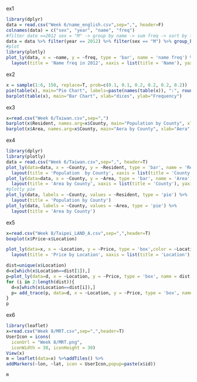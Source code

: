 ex1
```R
library(dplyr)
data = read.csv("Week 6/name_english.csv",sep=",", header=F)
colnames(data) = c("sex", "year", "name", "freq")
#filter date ==2012 sex = "M" -> group by name -> sum freq -> sort by freq -> top 10
data = data %>% filter(year == 2012) %>% filter(sex == "M") %>% group_by(name)%>% summarise(freq = sum(freq))
#plot
library(plotly)
plot_ly(data, x = ~name, y = ~freq, type = 'bar', name = 'name freq') %>%
  layout(title = 'Name freq in 2012', xaxis = list(title = 'Name'), yaxis = list(title = 'Freq'))
```
ex2
```R
x = sample(1:6, 150, replace=T, prob=c(0.1, 0.1, 0.2, 0.2, 0.2, 0.2))
pie(table(x), main="Pie Chart", labels=paste(names(table(x)), ":", round((table(x)/sum(table(x))*100), 2), "%"))
barplot(table(x), main="Bar Chart", xlab="dices", ylab="Frequency")
```
ex3
```R
x=read.csv("Week 6/Taiwan.csv",sep=",")
barplot(x$Resident, names.arg=x$County, main="Population by County", xlab="County", ylab="Population")
barplot(x$Area, names.arg=x$County, main="Aera by County", xlab="Aera", ylab="Population")

```
ex4
```R
library(dplyr)
library(plotly)
data = read.csv("Week 6/Taiwan.csv",sep=",", header=T)
plot_ly(data=data, x = ~County, y = ~Resident, type = 'bar', name = 'Resident') %>%
  layout(title = 'Population  by County', xaxis = list(title = 'County'), yaxis = list(title = 'Resident'))
plot_ly(data=data, x = ~County, y = ~Area, type = 'bar', name = 'Area') %>%
  layout(title = 'Area by County', xaxis = list(title = 'County'), yaxis = list(title = 'Area'))
#plotly pie
plot_ly(data, labels = ~County, values = ~Resident, type = 'pie') %>%
  layout(title = 'Population by County')
plot_ly(data, labels = ~County, values = ~Area, type = 'pie') %>%
  layout(title = 'Area by County')

```
ex5
```R
x=read.csv("Week 8/Taipei_LAND_A.csv",sep=",",header=T)
boxplot(x$Price~x$Location)

plot_ly(data=x, x = ~Location, y = ~Price, type = 'box',color = ~Location) %>%
  layout(title = 'Price by Location', xaxis = list(title = 'Location'), yaxis = list(title = 'Price'))

dist=unique(x$Location)
d=x[which(x$Location==dist[1]),]
p=plot_ly(data=d, x = ~Location, y = ~Price, type = 'box', name = dist[1])
for (i in 2:length(dist)){
  d=x[which(x$Location==dist[i]),]
  p= add_trace(p, data=d, x = ~Location, y = ~Price, type = 'box', name = dist[i])
}
p
```
ex6
```R
library(leaflet)
x=read.csv("Week 8/MRT.csv",sep=",",header=T)
UserIcon = icons(
  iconUrl = "Week 8/MRT.png",
  iconWidth = 30, iconHeight = 30)
View(x)
m = leaflet(data=x) %>%addTiles() %>%
addMarkers(~lon, ~lat, icon = UserIcon,popup=paste(x$id))

m 

```
